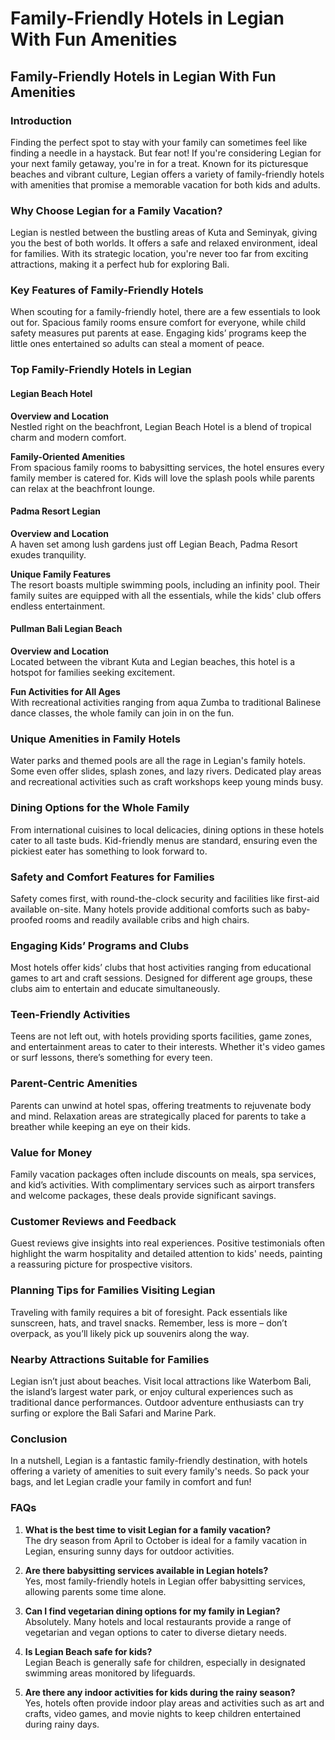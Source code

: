 # Family-Friendly Hotels in Legian With Fun Amenities

## Family-Friendly Hotels in Legian With Fun Amenities

### Introduction

Finding the perfect spot to stay with your family can sometimes feel like finding a needle in a haystack. But fear not! If you're considering Legian for your next family getaway, you're in for a treat. Known for its picturesque beaches and vibrant culture, Legian offers a variety of family-friendly hotels with amenities that promise a memorable vacation for both kids and adults.

### Why Choose Legian for a Family Vacation?

Legian is nestled between the bustling areas of Kuta and Seminyak, giving you the best of both worlds. It offers a safe and relaxed environment, ideal for families. With its strategic location, you're never too far from exciting attractions, making it a perfect hub for exploring Bali.

### Key Features of Family-Friendly Hotels

When scouting for a family-friendly hotel, there are a few essentials to look out for. Spacious family rooms ensure comfort for everyone, while child safety measures put parents at ease. Engaging kids’ programs keep the little ones entertained so adults can steal a moment of peace.

### Top Family-Friendly Hotels in Legian

#### **Legian Beach Hotel**

**Overview and Location**  
Nestled right on the beachfront, Legian Beach Hotel is a blend of tropical charm and modern comfort.

**Family-Oriented Amenities**  
From spacious family rooms to babysitting services, the hotel ensures every family member is catered for. Kids will love the splash pools while parents can relax at the beachfront lounge.

#### **Padma Resort Legian**

**Overview and Location**  
A haven set among lush gardens just off Legian Beach, Padma Resort exudes tranquility.

**Unique Family Features**  
The resort boasts multiple swimming pools, including an infinity pool. Their family suites are equipped with all the essentials, while the kids' club offers endless entertainment.

#### **Pullman Bali Legian Beach**

**Overview and Location**  
Located between the vibrant Kuta and Legian beaches, this hotel is a hotspot for families seeking excitement.

**Fun Activities for All Ages**  
With recreational activities ranging from aqua Zumba to traditional Balinese dance classes, the whole family can join in on the fun.

### Unique Amenities in Family Hotels

Water parks and themed pools are all the rage in Legian's family hotels. Some even offer slides, splash zones, and lazy rivers. Dedicated play areas and recreational activities such as craft workshops keep young minds busy.

### Dining Options for the Whole Family

From international cuisines to local delicacies, dining options in these hotels cater to all taste buds. Kid-friendly menus are standard, ensuring even the pickiest eater has something to look forward to.

### Safety and Comfort Features for Families

Safety comes first, with round-the-clock security and facilities like first-aid available on-site. Many hotels provide additional comforts such as baby-proofed rooms and readily available cribs and high chairs.

### Engaging Kids’ Programs and Clubs

Most hotels offer kids’ clubs that host activities ranging from educational games to art and craft sessions. Designed for different age groups, these clubs aim to entertain and educate simultaneously.

### Teen-Friendly Activities

Teens are not left out, with hotels providing sports facilities, game zones, and entertainment areas to cater to their interests. Whether it's video games or surf lessons, there’s something for every teen.

### Parent-Centric Amenities

Parents can unwind at hotel spas, offering treatments to rejuvenate body and mind. Relaxation areas are strategically placed for parents to take a breather while keeping an eye on their kids.

### Value for Money

Family vacation packages often include discounts on meals, spa services, and kid’s activities. With complimentary services such as airport transfers and welcome packages, these deals provide significant savings.

### Customer Reviews and Feedback

Guest reviews give insights into real experiences. Positive testimonials often highlight the warm hospitality and detailed attention to kids' needs, painting a reassuring picture for prospective visitors.

### Planning Tips for Families Visiting Legian

Traveling with family requires a bit of foresight. Pack essentials like sunscreen, hats, and travel snacks. Remember, less is more – don’t overpack, as you’ll likely pick up souvenirs along the way.

### Nearby Attractions Suitable for Families

Legian isn’t just about beaches. Visit local attractions like Waterbom Bali, the island’s largest water park, or enjoy cultural experiences such as traditional dance performances. Outdoor adventure enthusiasts can try surfing or explore the Bali Safari and Marine Park.

### Conclusion

In a nutshell, Legian is a fantastic family-friendly destination, with hotels offering a variety of amenities to suit every family's needs. So pack your bags, and let Legian cradle your family in comfort and fun!

### FAQs

1. **What is the best time to visit Legian for a family vacation?**  
   The dry season from April to October is ideal for a family vacation in Legian, ensuring sunny days for outdoor activities.

2. **Are there babysitting services available in Legian hotels?**  
   Yes, most family-friendly hotels in Legian offer babysitting services, allowing parents some time alone.

3. **Can I find vegetarian dining options for my family in Legian?**  
   Absolutely. Many hotels and local restaurants provide a range of vegetarian and vegan options to cater to diverse dietary needs.

4. **Is Legian Beach safe for kids?**  
   Legian Beach is generally safe for children, especially in designated swimming areas monitored by lifeguards.

5. **Are there any indoor activities for kids during the rainy season?**  
   Yes, hotels often provide indoor play areas and activities such as art and crafts, video games, and movie nights to keep children entertained during rainy days.